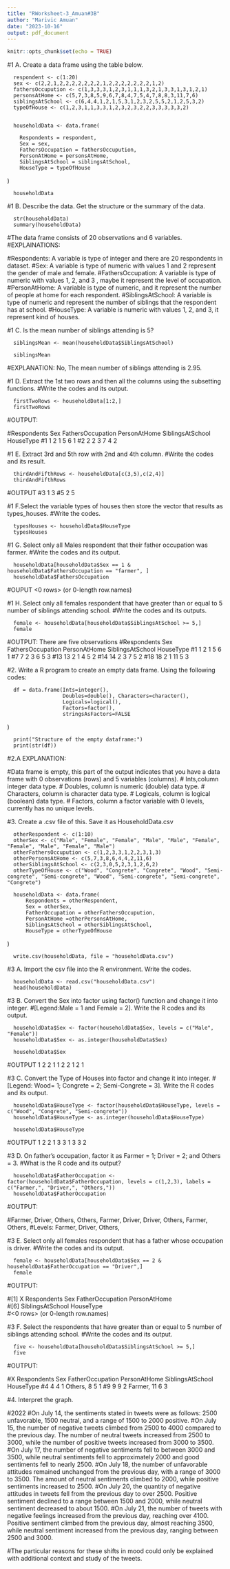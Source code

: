 ```yaml
---
title: "RWorksheet-3_Amuan#3B"
author: "Marivic Amuan"
date: "2023-10-16"
output: pdf_document
---
```


```r
knitr::opts_chunk$set(echo = TRUE)
```


#1 A. Create a data frame using the table below.

      respondent <- c(1:20)
      sex <- c(2,2,1,2,2,2,2,2,2,2,1,2,2,2,2,2,2,2,1,2)
      fathersOccupution <- c(1,3,3,3,1,2,3,1,1,1,3,2,1,3,3,1,3,1,2,1)
      personsAtHome <- c(5,7,3,8,5,9,6,7,8,4,7,5,4,7,8,8,3,11,7,6)
      siblingsAtSchool <- c(6,4,4,1,2,1,5,3,1,2,3,2,5,5,2,1,2,5,3,2)
      typeOfHouse <- c(1,2,3,1,1,3,3,1,2,3,2,3,2,2,3,3,3,3,3,2)


      householdData <- data.frame(
 
        Respondents = respondent,
        Sex = sex,
        FathersOccupation = fathersOccupution,
        PersonAtHome = personsAtHome,
        SiblingsAtSchool = siblingsAtSchool,
        HouseType = typeOfHouse
)

      householdData

#1 B. Describe the data. Get the structure or the summary of the data.

      str(householdData)
      summary(householdData)

#The data frame consists of 20 observations and 6 variables.
#EXPLAINATIONS: 

  #Respondents: A variable is type of integer and there are 20 respondents in dataset.
  #Sex: A variable is type of numeric with values 1 and 2 represent the gender of male and female.
  #FathersOccupation: A variable is type of numeric with values 1, 2, and 3 , maybe it represent the level of occupation.
  #PersonAtHome: A variable is type of numeric, and it represent the number of people at home for each respondent.
  #SiblingsAtSchool: A variable is type of numeric and represent the number of siblings that the respondent has at school.
  #HouseType: A variable is numeric with values 1, 2, and 3, it represent kind of houses.


#1 C. Is the mean number of siblings attending is 5?

      siblingsMean <- mean(householdData$SiblingsAtSchool)

      siblingsMean

#EXPLANATION: No, The mean number of siblings attending is 2.95.

#1 D. Extract the 1st two rows and then all the columns using the subsetting functions.
#Write the codes and its output.

      firstTwoRows <- householdData[1:2,]
      firstTwoRows  

#OUTPUT:

#Respondents Sex FathersOccupation PersonAtHome SiblingsAtSchool HouseType
#1           1   2                1            5                6         1
#2           2   2                3            7                4         2

#1 E. Extract 3rd and 5th row with 2nd and 4th column. 
#Write the codes and its result.

      thirdAndFifthRows <- householdData[c(3,5),c(2,4)]
      thirdAndFifthRows

#OUTPUT
#3   1            3
#5   2            5


#1 F.Select the variable types of houses then store the vector that results as types_houses.
#Write the codes.

      typesHouses <- householdData$HouseType
      typesHouses


#1 G. Select only all Males respondent that their father occupation was farmer.
#Write the codes and its output.

      householdData[householdData$Sex == 1 & householdData$FathersOccupation == "farmer", ]
      householdData$FathersOccupation

#OUPUT <0 rows> (or 0-length row.names)


#1 H. Select only all females respondent that have greater than or equal to 5 number of siblings attending school.
#Write the codes and its outputs.

      female <- householdData[householdData$SiblingsAtSchool >= 5,]
      female

#OUTPUT: There are five observations
#Respondents Sex FathersOccupation PersonAtHome SiblingsAtSchool HouseType
#1            1   2                1            5                6         1
#7            7   2                3            6                5         3
#13          13   2                1            4                5         2
#14          14   2                3            7                5         2
#18          18   2                1           11                5         3




#2. Write a R program to create an empty data frame. Using the following codes:

      df = data.frame(Ints=integer(),
                      Doubles=double(), Characters=character(),
                      Logicals=logical(),
                      Factors=factor(),
                      stringsAsFactors=FALSE
)

      print("Structure of the empty dataframe:")
      print(str(df))

#2.A EXPLANATION:
      
#Data frame is empty, this part of the output indicates that you have a data frame with 0 observations (rows) and 5 variables (columns).
# Ints,column integer data type.
# Doubles, column is numeric (double) data type.
# Characters,  column is character data type.
# Logicals, column is logical (boolean) data type.
# Factors, column a factor variable with 0 levels, currently has no unique levels.



#3. Create a .csv file of this. Save it as HouseholdData.csv


      otherRespondent <- c(1:10)
      otherSex <- c("Male", "Female", "Female", "Male", "Male", "Female", "Female", "Male", "Female", "Male")
      otherFathersOccupution <- c(1,2,3,3,1,2,2,3,1,3)
      otherPersonsAtHome <- c(5,7,3,8,6,4,4,2,11,6)
      otherSiblingsAtSchool <- c(2,3,0,5,2,3,1,2,6,2)
      otherTypeOfHouse <- c("Wood", "Congrete", "Congrete", "Wood", "Semi-congrete", "Semi-congrete", "Wood", "Semi-congrete", "Semi-congrete", "Congrete")

      householdData <- data.frame(
          Respondents = otherRespondent,
          Sex = otherSex,
          FatherOccupation = otherFathersOccupution,
          PersonAtHome =otherPersonsAtHome,
          SiblingsAtSchool = otherSiblingsAtSchool,
          HouseType = otherTypeOfHouse
)

      write.csv(householdData, file = "householdData.csv")

#3 A. Import the csv file into the R environment. Write the codes.

      householdData <- read.csv("householdData.csv")
      head(householdData)


#3 B. Convert the Sex into factor using factor() function and change it into integer.
#[Legend:Male = 1 and Female = 2]. Write the R codes and its output. 


      householdData$Sex <- factor(householdData$Sex, levels = c("Male", "Female"))
      householdData$Sex <- as.integer(householdData$Sex)

      householdData$Sex 

#OUTPUT 1 2 2 1 1 2 2 1 2 1 



#3 C. Convert the Type of Houses into factor and change it into integer.
#[Legend: Wood= 1; Congrete = 2; Semi-Congrete = 3]. Write the R codes and its output.

      householdData$HouseType <- factor(householdData$HouseType, levels = c("Wood", "Congrete", "Semi-congrete"))
      householdData$HouseType <- as.integer(householdData$HouseType)

      householdData$HouseType 

#OUTPUT 1 2 2 1 3 3 1 3 3 2

#3 D. On father’s occupation, factor it as Farmer = 1; Driver = 2; and Others = 3. 
#What is the R code and its output?

      householdData$FatherOccupation <- factor(householdData$FatherOccupation, levels = c(1,2,3), labels = c("Farmer,", "Driver,", "Others,"))
      householdData$FatherOccupation

#OUTPUT:
      
#Farmer, Driver, Others, Others, Farmer, Driver, Driver, Others, Farmer, Others,
#Levels: Farmer, Driver, Others,

#3 E. Select only all females respondent that has a father whose occupation is driver. 
#Write the codes and its output.

      female <- householdData[householdData$Sex == 2 & householdData$FatherOccupation == "Driver",]
      female

#OUTPUT:
      
#[1] X                Respondents      Sex              FatherOccupation PersonAtHome    
#[6] SiblingsAtSchool HouseType       
#<0 rows> (or 0-length row.names)


#3 F. Select the respondents that have greater than or equal to 5 number of siblings attending school.
#Write the codes and its output.

      five <- householdData[householdData$SiblingsAtSchool >= 5,]
      five  

#OUTPUT:
      
#X Respondents Sex FatherOccupation PersonAtHome SiblingsAtSchool HouseType
#4 4           4   1          Others,            8                5         1
#9 9           9   2          Farmer,           11                6         3


#4. Interpret the graph.

#2022 
#On July 14, the sentiments stated in tweets were as follows: 2500 unfavorable, 1500 neutral, and a range of 1500 to 2000 positive.
#On July 15, the number of negative tweets climbed from 2500 to 4000 compared to the previous day. The number of neutral tweets increased from 2500 to 3000, while the number of positive tweets increased from 3000 to 3500. 
#On July 17, the number of negative sentiments fell to between 3000 and 3500, while neutral sentiments fell to approximately 2000 and good sentiments fell to nearly 2500.
#On July 18, the number of unfavorable attitudes remained unchanged from the previous day, with a range of 3000 to 3500. The amount of neutral sentiments climbed to 2000, while positive sentiments increased to 2500.
#On July 20, the quantity of negative attitudes in tweets fell from the previous day to over 2500. Positive sentiment declined to a range between 1500 and 2000, while neutral sentiment decreased to about 1500.
#On July 21, the number of tweets with negative feelings increased from the previous day, reaching over 4100. Positive sentiment climbed from the previous day, almost reaching 3500, while neutral sentiment increased from the previous day, ranging between 2500 and 3000.


#The particular reasons for these shifts in mood could only be explained with additional context and study of the tweets.


 
